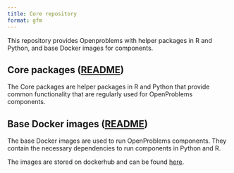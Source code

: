 ```yaml
---
title: Core repository
format: gfm
---
```


This repository provides Openproblems with helper packages in R and Python, and base Docker images for components.

## Core packages ([README](packages/README.md))

The Core packages are helper packages in R and Python that provide common functionality that are regularly used for OpenProblems components.

## Base Docker images ([README](base_images/README.md))

The base Docker images are used to run OpenProblems components. They contain the necessary dependencies to run components in Python and R.

The images are stored on dockerhub and can be found [here](https://hub.docker.com/r/openproblems).